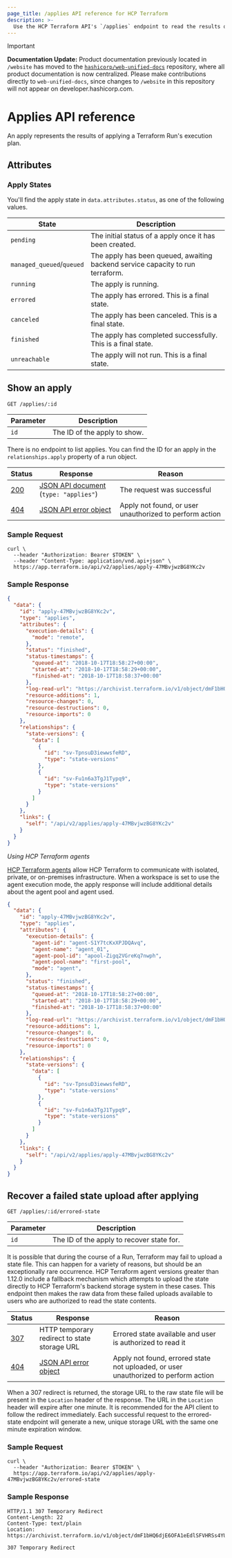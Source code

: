 ```yaml
---
page_title: /applies API reference for HCP Terraform
description: >-
  Use the HCP Terraform API's `/applies` endpoint to read the results of a Terraform apply and to recover any failed state uploads after applying.
---
```


> [!IMPORTANT]  
> **Documentation Update:** Product documentation previously located in `/website` has moved to the [`hashicorp/web-unified-docs`](https://github.com/hashicorp/web-unified-docs) repository, where all product documentation is now centralized. Please make contributions directly to `web-unified-docs`, since changes to `/website` in this repository will not appear on developer.hashicorp.com.

[200]: https://developer.mozilla.org/en-US/docs/Web/HTTP/Status/200

[307]: https://developer.mozilla.org/en-US/docs/Web/HTTP/Status/307

[404]: https://developer.mozilla.org/en-US/docs/Web/HTTP/Status/404

[JSON API document]: /terraform/cloud-docs/api-docs#json-api-documents

[JSON API error object]: https://jsonapi.org/format/#error-objects

# Applies API reference

An apply represents the results of applying a Terraform Run's execution plan.

## Attributes

### Apply States

You'll find the apply state in `data.attributes.status`, as one of the following values.

| State                     | Description                                                                    |
| ------------------------- | ------------------------------------------------------------------------------ |
| `pending`                 | The initial status of a apply once it has been created.                        |
| `managed_queued`/`queued` | The apply has been queued, awaiting backend service capacity to run terraform. |
| `running`                 | The apply is running.                                                          |
| `errored`                 | The apply has errored. This is a final state.                                  |
| `canceled`                | The apply has been canceled. This is a final state.                            |
| `finished`                | The apply has completed successfully. This is a final state.                   |
| `unreachable`             | The apply will not run. This is a final state.                                 |

## Show an apply

`GET /applies/:id`

| Parameter | Description                  |
| --------- | ---------------------------- |
| `id`      | The ID of the apply to show. |

There is no endpoint to list applies. You can find the ID for an apply in the
`relationships.apply` property of a run object.

| Status  | Response                                  | Reason                                                  |
| ------- | ----------------------------------------- | ------------------------------------------------------- |
| [200][] | [JSON API document][] (`type: "applies"`) | The request was successful                              |
| [404][] | [JSON API error object][]                 | Apply not found, or user unauthorized to perform action |

### Sample Request

```shell
curl \
  --header "Authorization: Bearer $TOKEN" \
  --header "Content-Type: application/vnd.api+json" \
  https://app.terraform.io/api/v2/applies/apply-47MBvjwzBG8YKc2v
```

### Sample Response

```json
{
  "data": {
    "id": "apply-47MBvjwzBG8YKc2v",
    "type": "applies",
    "attributes": {
      "execution-details": {
        "mode": "remote",
      },
      "status": "finished",
      "status-timestamps": {
        "queued-at": "2018-10-17T18:58:27+00:00",
        "started-at": "2018-10-17T18:58:29+00:00",
        "finished-at": "2018-10-17T18:58:37+00:00"
      },
      "log-read-url": "https://archivist.terraform.io/v1/object/dmF1bHQ6djE6OFA1eEdlSFVHRSs4YUcwaW83a1dRRDA0U2E3T3FiWk1HM2NyQlNtcS9JS1hHN3dmTXJmaFhEYTlHdTF1ZlgxZ2wzVC9kVTlNcjRPOEJkK050VFI3U3dvS2ZuaUhFSGpVenJVUFYzSFVZQ1VZYno3T3UyYjdDRVRPRE5pbWJDVTIrNllQTENyTndYd1Y0ak1DL1dPVlN1VlNxKzYzbWlIcnJPa2dRRkJZZGtFeTNiaU84YlZ4QWs2QzlLY3VJb3lmWlIrajF4a1hYZTlsWnFYemRkL2pNOG9Zc0ZDakdVMCtURUE3dDNMODRsRnY4cWl1dUN5dUVuUzdnZzFwL3BNeHlwbXNXZWRrUDhXdzhGNnF4c3dqaXlZS29oL3FKakI5dm9uYU5ZKzAybnloREdnQ3J2Rk5WMlBJemZQTg",
      "resource-additions": 1,
      "resource-changes": 0,
      "resource-destructions": 0,
      "resource-imports": 0
    },
    "relationships": {
      "state-versions": {
        "data": [
          {
            "id": "sv-TpnsuD3iewwsfeRD",
            "type": "state-versions"
          },
          {
            "id": "sv-Fu1n6a3TgJ1Typq9",
            "type": "state-versions"
          }
        ]
      }
    },
    "links": {
      "self": "/api/v2/applies/apply-47MBvjwzBG8YKc2v"
    }
  }
}
```

_Using HCP Terraform agents_

[HCP Terraform agents](/terraform/cloud-docs/api-docs/agents) allow HCP Terraform to communicate with isolated, private, or on-premises infrastructure. When a workspace is set to use the agent execution mode, the apply response will include additional details about the agent pool and agent used.

```json
{
  "data": {
    "id": "apply-47MBvjwzBG8YKc2v",
    "type": "applies",
    "attributes": {
      "execution-details": {
        "agent-id": "agent-S1Y7tcKxXPJDQAvq",
        "agent-name": "agent_01",
        "agent-pool-id": "apool-Zigq2VGreKq7nwph",
        "agent-pool-name": "first-pool",
        "mode": "agent",
      },
      "status": "finished",
      "status-timestamps": {
        "queued-at": "2018-10-17T18:58:27+00:00",
        "started-at": "2018-10-17T18:58:29+00:00",
        "finished-at": "2018-10-17T18:58:37+00:00"
      },
      "log-read-url": "https://archivist.terraform.io/v1/object/dmF1bHQ6djE6OFA1eEdlSFVHRSs4YUcwaW83a1dRRDA0U2E3T3FiWk1HM2NyQlNtcS9JS1hHN3dmTXJmaFhEYTlHdTF1ZlgxZ2wzVC9kVTlNcjRPOEJkK050VFI3U3dvS2ZuaUhFSGpVenJVUFYzSFVZQ1VZYno3T3UyYjdDRVRPRE5pbWJDVTIrNllQTENyTndYd1Y0ak1DL1dPVlN1VlNxKzYzbWlIcnJPa2dRRkJZZGtFeTNiaU84YlZ4QWs2QzlLY3VJb3lmWlIrajF4a1hYZTlsWnFYemRkL2pNOG9Zc0ZDakdVMCtURUE3dDNMODRsRnY4cWl1dUN5dUVuUzdnZzFwL3BNeHlwbXNXZWRrUDhXdzhGNnF4c3dqaXlZS29oL3FKakI5dm9uYU5ZKzAybnloREdnQ3J2Rk5WMlBJemZQTg",
      "resource-additions": 1,
      "resource-changes": 0,
      "resource-destructions": 0,
      "resource-imports": 0
    },
    "relationships": {
      "state-versions": {
        "data": [
          {
            "id": "sv-TpnsuD3iewwsfeRD",
            "type": "state-versions"
          },
          {
            "id": "sv-Fu1n6a3TgJ1Typq9",
            "type": "state-versions"
          }
        ]
      }
    },
    "links": {
      "self": "/api/v2/applies/apply-47MBvjwzBG8YKc2v"
    }
  }
}
```

## Recover a failed state upload after applying

`GET /applies/:id/errored-state`

| Parameter | Description                               |
| --------- | ----------------------------------------- |
| `id`      | The ID of the apply to recover state for. |

It is possible that during the course of a Run, Terraform may fail to upload a
state file. This can happen for a variety of reasons, but should be an
exceptionally rare occurrence. HCP Terraform agent versions greater than 1.12.0
include a fallback mechanism which attempts to upload the state directly to
HCP Terraform's backend storage system in these cases. This endpoint then
makes the raw data from these failed uploads available to users who are
authorized to read the state contents.

| Status  | Response                                     | Reason                                                                              |
| ------- | -------------------------------------------- | ----------------------------------------------------------------------------------- |
| [307][] | HTTP temporary redirect to state storage URL | Errored state available and user is authorized to read it                           |
| [404][] | [JSON API error object][]                    | Apply not found, errored state not uploaded, or user unauthorized to perform action |

When a 307 redirect is returned, the storage URL to the raw state file will be
present in the `Location` header of the response. The URL in the `Location`
header will expire after one minute. It is recommended for the API client to
follow the redirect immediately. Each successful request to the errored-state
endpoint will generate a new, unique storage URL with the same one minute
expiration window.

### Sample Request

```shell
curl \
  --header "Authorization: Bearer $TOKEN" \
  https://app.terraform.io/api/v2/applies/apply-47MBvjwzBG8YKc2v/errored-state
```

### Sample Response

```
HTTP/1.1 307 Temporary Redirect
Content-Length: 22
Content-Type: text/plain
Location: https://archivist.terraform.io/v1/object/dmF1bHQ6djE6OFA1eEdlSFVHRSs4YUcwaW83a1dRRDA0U2E3T3FiWk1HM2NyQlNtcS9JS1hHN3dmTXJmaFhEYTlHdTF1ZlgxZ2wzVC9kVTlNcjRPOEJkK050VFI3U3dvS2ZuaUhFSGpVenJVUFYzSFVZQ1VZYno3T3UyYjdDRVRPRE5pbWJDVTIrNllQTENyTndYd1Y0ak1DL1dPVlN1VlNxKzYzbWlIcnJPa2dRRkJZZGtFeTNiaU84YlZ4QWs2QzlLY3VJb3lmWlIrajF4a1hYZTlsWnFYemRkL2pNOG9Zc0ZDakdVMCtURUE3dDNMODRsRnY4cWl1dUN5dUVuUzdnZzFwL3BNeHlwbXNXZWRrUDhXdzhGNnF4c3dqaXlZS29oL3FKakI5dm9uYU5ZKzAybnloREdnQ3J2Rk5WMlBJemZQTg

307 Temporary Redirect
```
